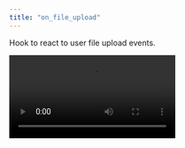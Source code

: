 ```yaml
---
title: "on_file_upload"
---
```


Hook to react to user file upload events.

<Frame caption="File upload">
  <video controls autoplay loop src="/images/on-file-upload.mp4" />
</Frame>

### Usage

```python Code Example
import chainlit as cl

@cl.on_file_upload(accept=["text/plain"], max_files=3, max_size_mb=2)
async def upload_file(files: any):
    """
    Handle uploaded files.

    Args:
        files (list): List of uploaded file data.

    Example:
        [{
            "name": "example.txt",
            "content": b"File content as bytes",
            "type": "text/plain"
        }]
    """
    for file_data in files:
        file_name = file_data["name"]
        content = file_data["content"]
        print(f"Uploaded file: {file_name}\nContent: {content.decode('utf-8')}\n\n")
        await cl.Message(content=f"Uploaded file: {file_name}\nContent: {content.decode('utf-8')}\n\n").send()
```
